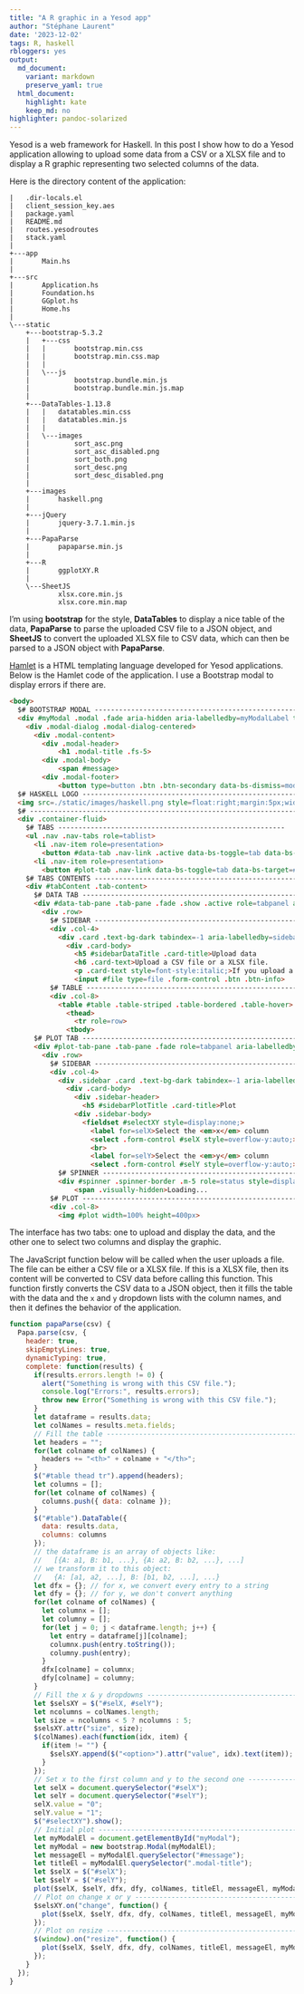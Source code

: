 ```yaml
---
title: "A R graphic in a Yesod app"
author: "Stéphane Laurent"
date: '2023-12-02'
tags: R, haskell
rbloggers: yes
output:
  md_document:
    variant: markdown
    preserve_yaml: true
  html_document:
    highlight: kate
    keep_md: no
highlighter: pandoc-solarized
---
```


Yesod is a web framework for Haskell. In this post I show how to do a Yesod 
application allowing to upload some data from a CSV or a XLSX file and to 
display a R graphic representing two selected columns of the data.

Here is the directory content of the application:

```
|   .dir-locals.el
|   client_session_key.aes
|   package.yaml
|   README.md
|   routes.yesodroutes
|   stack.yaml
|   
+---app
|       Main.hs
|       
+---src
|       Application.hs
|       Foundation.hs
|       GGplot.hs
|       Home.hs
|       
\---static
    +---bootstrap-5.3.2
    |   +---css
    |   |       bootstrap.min.css
    |   |       bootstrap.min.css.map
    |   |       
    |   \---js
    |           bootstrap.bundle.min.js
    |           bootstrap.bundle.min.js.map
    |           
    +---DataTables-1.13.8
    |   |   datatables.min.css
    |   |   datatables.min.js
    |   |   
    |   \---images
    |           sort_asc.png
    |           sort_asc_disabled.png
    |           sort_both.png
    |           sort_desc.png
    |           sort_desc_disabled.png
    |           
    +---images
    |       haskell.png
    |       
    +---jQuery
    |       jquery-3.7.1.min.js
    |       
    +---PapaParse
    |       papaparse.min.js
    |       
    +---R
    |       ggplotXY.R
    |       
    \---SheetJS
            xlsx.core.min.js
            xlsx.core.min.map
```

I'm using **bootstrap** for the style, **DataTables** to display a nice table 
of the data, **PapaParse** to parse the uploaded CSV file to a JSON object, and
**SheetJS** to convert the uploaded XLSX file to CSV data, which can then be 
parsed to a JSON object with **PapaParse**.

[Hamlet](https://www.yesodweb.com/book/shakespearean-templates) is a HTML 
templating language developed for Yesod applications. Below is the Hamlet code 
of the application. I use a Bootstrap modal to display errors if there are.

```html
<body>
  $# BOOTSTRAP MODAL -----------------------------------------------------------
  <div #myModal .modal .fade aria-hidden aria-labelledby=myModalLabel tabindex=-1>
    <div .modal-dialog .modal-dialog-centered>
      <div .modal-content>
        <div .modal-header>
            <h1 .modal-title .fs-5>
        <div .modal-body>
            <span #message>
        <div .modal-footer>
            <button type=button .btn .btn-secondary data-bs-dismiss=modal>Close
  $# HASKELL LOGO --------------------------------------------------------------
  <img src=./static/images/haskell.png style=float:right;margin:5px;width:50px;>
  $# ---------------------------------------------------------------------------
  <div .container-fluid>
    $# TABS --------------------------------------------------------
    <ul .nav .nav-tabs role=tablist>
      <li .nav-item role=presentation>
        <button #data-tab .nav-link .active data-bs-toggle=tab data-bs-target=#data-tab-pane type=button role=tab aria-controls=data-tab-pane aria-selected=true>Data
      <li .nav-item role=presentation>
        <button #plot-tab .nav-link data-bs-toggle=tab data-bs-target=#plot-tab-pane type=button role=tab aria-controls=plot-tab-pane aria-selected=false>Plot
    $# TABS CONTENTS -----------------------------------------------------------
    <div #tabContent .tab-content>
      $# DATA TAB --------------------------------------------------------------
      <div #data-tab-pane .tab-pane .fade .show .active role=tabpanel aria-labelledby=data-tab tabindex=0>
        <div .row>
          $# SIDEBAR -----------------------------------------------------------
          <div .col-4>
            <div .card .text-bg-dark tabindex=-1 aria-labelledby=sidebarDataTitle>
              <div .card-body>
                <h5 #sidebarDataTitle .card-title>Upload data
                <h6 .card-text>Upload a CSV file or a XLSX file.
                <p .card-text style=font-style:italic;>If you upload a XLSX file, the data from the first sheet will be extracted.
                <input #file type=file .form-control .btn .btn-info>
          $# TABLE -------------------------------------------------------------
          <div .col-8>
            <table #table .table-striped .table-bordered .table-hover>
              <thead>
                <tr role=row>
              <tbody>
      $# PLOT TAB --------------------------------------------------------------
      <div #plot-tab-pane .tab-pane .fade role=tabpanel aria-labelledby=plot-tab tabindex=0>
        <div .row>
          $# SIDEBAR -----------------------------------------------------------
          <div .col-4>
            <div .sidebar .card .text-bg-dark tabindex=-1 aria-labelledby=sidebarPlotTitle>
              <div .card-body>
                <div .sidebar-header>
                  <h5 #sidebarPlotTitle .card-title>Plot
                <div .sidebar-body>
                  <fieldset #selectXY style=display:none;>
                    <label for=selX>Select the <em>x</em> column
                    <select .form-control #selX style=overflow-y:auto;>
                    <br>
                    <label for=selY>Select the <em>y</em> column
                    <select .form-control #selY style=overflow-y:auto;>
            $# SPINNER ---------------------------------------------------------
            <div #spinner .spinner-border .m-5 role=status style=display:none>
                <span .visually-hidden>Loading...
          $# PLOT --------------------------------------------------------------
          <div .col-8>
            <img #plot width=100% height=400px>
```

The interface has two tabs: one to upload and display the data, and the other 
one to select two columns and display the graphic.

The JavaScript function below will be called when the user uploads a file. 
The file can be either a CSV file or a XLSX file. If this is a XLSX file, 
then its content will be converted to CSV data before calling this function.
This function firstly converts the CSV data to a JSON object, then it fills the 
table with the data and the `x` and `y` dropdown lists with the column names, 
and then it defines the behavior of the application.

``` .js
function papaParse(csv) {
  Papa.parse(csv, {
    header: true,
    skipEmptyLines: true,
    dynamicTyping: true,
    complete: function(results) {
      if(results.errors.length != 0) {
        alert("Something is wrong with this CSV file.");
        console.log("Errors:", results.errors);
        throw new Error("Something is wrong with this CSV file.");
      }
      let dataframe = results.data;
      let colNames = results.meta.fields;
      // Fill the table --------------------------------------------------------
      let headers = "";
      for(let colname of colNames) {
        headers += "<th>" + colname + "</th>";
      }
      $("#table thead tr").append(headers);
      let columns = [];
      for(let colname of colNames) {
        columns.push({ data: colname });
      }
      $("#table").DataTable({
        data: results.data,
        columns: columns
      });
      // the dataframe is an array of objects like:
      //   [{A: a1, B: b1, ...}, {A: a2, B: b2, ...}, ...]
      // we transform it to this object:
      //   {A: [a1, a2, ...], B: [b1, b2, ...], ...}
      let dfx = {}; // for x, we convert every entry to a string
      let dfy = {}; // for y, we don't convert anything
      for(let colname of colNames) {
        let columnx = [];
        let columny = [];
        for(let j = 0; j < dataframe.length; j++) {
          let entry = dataframe[j][colname];
          columnx.push(entry.toString());
          columny.push(entry);
        }
        dfx[colname] = columnx;
        dfy[colname] = columny;
      }
      // Fill the x & y dropdowns ----------------------------------------------
      let $selsXY = $("#selX, #selY");
      let ncolumns = colNames.length;
      let size = ncolumns < 5 ? ncolumns : 5;
      $selsXY.attr("size", size);
      $(colNames).each(function(idx, item) {
        if(item != "") {
          $selsXY.append($("<option>").attr("value", idx).text(item));
        }
      });
      // Set x to the first column and y to the second one ---------------------
      let selX = document.querySelector("#selX");
      let selY = document.querySelector("#selY");
      selX.value = "0";
      selY.value = "1";
      $("#selectXY").show();
      // Initial plot ----------------------------------------------------------
      let myModalEl = document.getElementById("myModal");
      let myModal = new bootstrap.Modal(myModalEl);
      let messageEl = myModalEl.querySelector("#message");
      let titleEl = myModalEl.querySelector(".modal-title");
      let $selX = $("#selX");
      let $selY = $("#selY");
      plot($selX, $selY, dfx, dfy, colNames, titleEl, messageEl, myModal);
      // Plot on change x or y -------------------------------------------------
      $selsXY.on("change", function() {
        plot($selX, $selY, dfx, dfy, colNames, titleEl, messageEl, myModal);
      });
      // Plot on resize --------------------------------------------------------
      $(window).on("resize", function() {
        plot($selX, $selY, dfx, dfy, colNames, titleEl, messageEl, myModal);
      });
    }
  });
}
```
